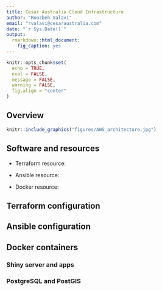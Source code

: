 ```yaml
---
title: Cesar Australia Cloud Infrastructure
author: "Roozbeh Valavi"
email: "rvalavi@cesaraustralia.com"
date: "`r Sys.Date()`"
output: 
  rmarkdown::html_document:
    fig_caption: yes
---
```


```r
knitr::opts_chunk$set(
  echo = TRUE,
  eval = FALSE,
  message = FALSE,
  warning = FALSE,
  fig.align = "center"
)
```

## Overview


```r
knitr::include_graphics("figures/AWS_architecture.jpg")
```

## Software and resources

- Terraform resource: 

- Ansible resource:

- Docker resource:


## Terraform configuration

## Ansible configuration


## Docker containers

### Shiny server and apps


### PostgreSQL and PostGIS

